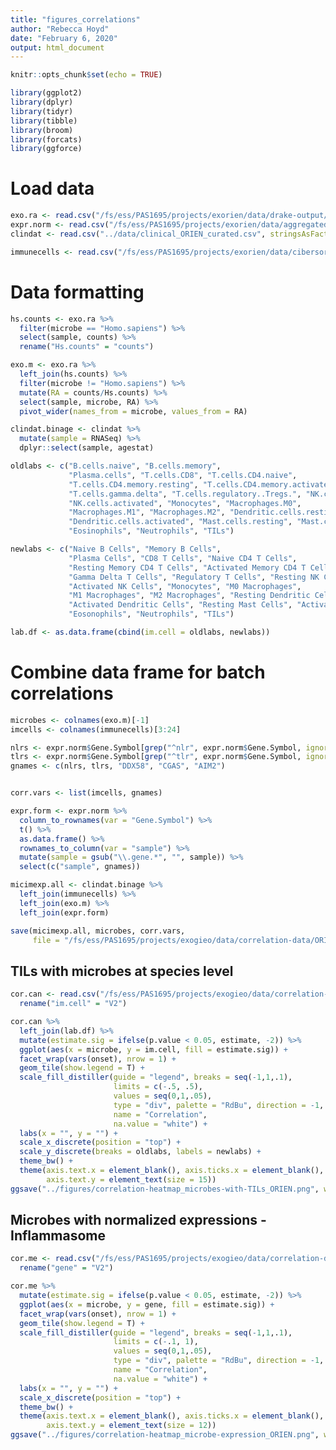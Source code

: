 ```yaml
---
title: "figures_correlations"
author: "Rebecca Hoyd"
date: "February 6, 2020"
output: html_document
---
```


```r
knitr::opts_chunk$set(echo = TRUE)

library(ggplot2)
library(dplyr)
library(tidyr)
library(tibble)
library(broom)
library(forcats)
library(ggforce)
```


# Load data
```r

exo.ra <- read.csv("/fs/ess/PAS1695/projects/exorien/data/drake-output/2022-03-16/2022-03-16_unnormalized-microbes_humanRNAfilt_w_taxonomy.csv", stringsAsFactors = F) 
expr.norm <- read.csv("/fs/ess/PAS1695/projects/exorien/data/aggregated-expressions.csv", stringsAsFactors = F)
clindat <- read.csv("../data/clinical_ORIEN_curated.csv", stringsAsFactors = F)

immunecells <- read.csv("/fs/ess/PAS1695/projects/exorien/data/cibersort/2022-03-16_immunecell_composition.csv", stringsAsFactors = F) 

```

# Data formatting

```r
hs.counts <- exo.ra %>%
  filter(microbe == "Homo.sapiens") %>%
  select(sample, counts) %>%
  rename("Hs.counts" = "counts")

exo.m <- exo.ra %>%
  left_join(hs.counts) %>%
  filter(microbe != "Homo.sapiens") %>%
  mutate(RA = counts/Hs.counts) %>%
  select(sample, microbe, RA) %>%
  pivot_wider(names_from = microbe, values_from = RA)
```





```r
clindat.binage <- clindat %>%
  mutate(sample = RNASeq) %>%
  dplyr::select(sample, agestat)

oldlabs <- c("B.cells.naive", "B.cells.memory", 
             "Plasma.cells", "T.cells.CD8", "T.cells.CD4.naive", 
             "T.cells.CD4.memory.resting", "T.cells.CD4.memory.activated", "T.cells.follicular.helper",
             "T.cells.gamma.delta", "T.cells.regulatory..Tregs.", "NK.cells.resting", 
             "NK.cells.activated", "Monocytes", "Macrophages.M0", 
             "Macrophages.M1", "Macrophages.M2", "Dendritic.cells.resting", 
             "Dendritic.cells.activated", "Mast.cells.resting", "Mast.cells.activated", 
             "Eosinophils", "Neutrophils", "TILs")

newlabs <- c("Naive B Cells", "Memory B Cells", 
             "Plasma Cells", "CD8 T Cells", "Naive CD4 T Cells", 
             "Resting Memory CD4 T Cells", "Activated Memory CD4 T Cells", "Follicular Helper T Cells",
             "Gamma Delta T Cells", "Regulatory T Cells", "Resting NK Cells", 
             "Activated NK Cells", "Monocytes", "M0 Macrophages",
             "M1 Macrophages", "M2 Macrophages", "Resting Dendritic Cells", 
             "Activated Dendritic Cells", "Resting Mast Cells", "Activated Mast Cells", 
             "Eosonophils", "Neutrophils", "TILs")

lab.df <- as.data.frame(cbind(im.cell = oldlabs, newlabs))

```

# Combine data frame for batch correlations

```r
microbes <- colnames(exo.m)[-1]
imcells <- colnames(immunecells)[3:24]

nlrs <- expr.norm$Gene.Symbol[grep("^nlr", expr.norm$Gene.Symbol, ignore.case = T)]
tlrs <- expr.norm$Gene.Symbol[grep("^tlr", expr.norm$Gene.Symbol, ignore.case = T)]
gnames <- c(nlrs, tlrs, "DDX58", "CGAS", "AIM2")


corr.vars <- list(imcells, gnames)

```

```r
expr.form <- expr.norm %>%
  column_to_rownames(var = "Gene.Symbol") %>%
  t() %>%
  as.data.frame() %>%
  rownames_to_column(var = "sample") %>%
  mutate(sample = gsub("\\.gene.*", "", sample)) %>%
  select(c("sample", gnames))
```

```r
micimexp.all <- clindat.binage %>%
  left_join(immunecells) %>%
  left_join(exo.m) %>%
  left_join(expr.form)

save(micimexp.all, microbes, corr.vars,
     file = "/fs/ess/PAS1695/projects/exogieo/data/correlation-data/ORIEN-inputs.rda")
```


## TILs with microbes at species level

```r
cor.can <- read.csv("/fs/ess/PAS1695/projects/exogieo/data/correlation-data/ORIEN-results_1.csv") %>%
  rename("im.cell" = "V2")

cor.can %>%
  left_join(lab.df) %>%
  mutate(estimate.sig = ifelse(p.value < 0.05, estimate, -2)) %>%
  ggplot(aes(x = microbe, y = im.cell, fill = estimate.sig)) +
  facet_wrap(vars(onset), nrow = 1) +
  geom_tile(show.legend = T) +
  scale_fill_distiller(guide = "legend", breaks = seq(-1,1,.1), 
                       limits = c(-.5, .5),
                       values = seq(0,1,.05),
                       type = "div", palette = "RdBu", direction = -1,
                       name = "Correlation",
                       na.value = "white") +
  labs(x = "", y = "") +
  scale_x_discrete(position = "top") +
  scale_y_discrete(breaks = oldlabs, labels = newlabs) +
  theme_bw() +
  theme(axis.text.x = element_blank(), axis.ticks.x = element_blank(),
        axis.text.y = element_text(size = 15)) 
ggsave("../figures/correlation-heatmap_microbes-with-TILs_ORIEN.png", width = 10) 
```

## Microbes with normalized expressions - Inflammasome



```r
cor.me <- read.csv("/fs/ess/PAS1695/projects/exogieo/data/correlation-data/ORIEN-results_2.csv") %>%
  rename("gene" = "V2")

cor.me %>%
  mutate(estimate.sig = ifelse(p.value < 0.05, estimate, -2)) %>%
  ggplot(aes(x = microbe, y = gene, fill = estimate.sig)) +
  facet_wrap(vars(onset), nrow = 1) +
  geom_tile(show.legend = T) +
  scale_fill_distiller(guide = "legend", breaks = seq(-1,1,.1), 
                       limits = c(-.1, 1),
                       values = seq(0,1,.05),
                       type = "div", palette = "RdBu", direction = -1,
                       name = "Correlation",
                       na.value = "white") +
  labs(x = "", y = "") +
  scale_x_discrete(position = "top") +
  theme_bw() +
  theme(axis.text.x = element_blank(), axis.ticks.x = element_blank(),
        axis.text.y = element_text(size = 12)) 
ggsave("../figures/correlation-heatmap_microbe-expression_ORIEN.png", width = 10) 
```




